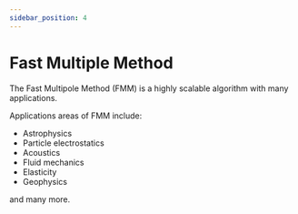```yaml
---
sidebar_position: 4
---
```


# Fast Multiple Method

The Fast Multipole Method (FMM) is a highly scalable algorithm with many
applications.

Applications areas of FMM include:

- Astrophysics
- Particle electrostatics
- Acoustics
- Fluid mechanics
- Elasticity
- Geophysics 

and many more.



